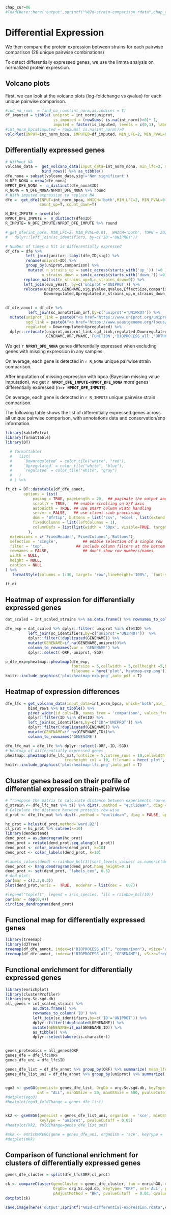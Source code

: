 ```r
chap_cur=06
#load(here::here('output',sprintf("%02d-strain-comparison.rdata",chap_cur-1)))
```

# Differential Expression

We then compare the protein expression between strains for each pairwise
comparison (28 unique pairwise combinations)

To detect differentially expressed genes, we use the limma analysis on
normalized protein expression.

## Volcano plots

First, we can look at the volcano plots (log-foldchange vs qvalue) for each unique
pairwise comparison.

```r
#ind_na_rows  = find_na_rows(int_norm,as.indices = T)
df_imputed = tibble( uniprot = int_norm$uniprot,
                     is_imputed = (rowSums( is.na(int_norm))>0)* 1, 
                     imputed = factor(is_imputed, levels = c(0,1), labels = c("not", "is_imputed")))
#int_norm_bpca$imputed = rowSums( is.na(int_norm))>0
volcPlot(INPUT=int_norm_bpca, IMPUTED=df_imputed, MIN_LFC=2, MIN_PVAL=0.01, WHICH='both', TOPN = 20, plot = F, use_plotly = T)
```

## Differentially expressed genes

```r
# Without NA
volcano_data =  get_volcano_data(input_data=int_norm_nona, min_lfc=2, min_pval=0.01, topn = 100) %>%
                bind_rows() %>% as_tibble()
dfe_nona = subset(volcano_data,sig!='Non significant')
N_DFE_NONA = nrow(dfe_nona)
NPROT_DFE_NONA =  n_distinct(dfe_nona$ID)
R_NONA = N_DFE_NONA/NPROT_DFE_NONA %>% round
# With imputed expression to replace NA
dfe =  get_dfe(INPUT=int_norm_bpca, WHICH='both',MIN_LFC=2, MIN_PVAL=0.01, TOPN = 20, 
               count_up=T, count_down=T)

N_DFE_IMPUTE = nrow(dfe)
NPROT_DFE_IMPUTE =  n_distinct(dfe$ID)
R_IMPUTE= N_DFE_IMPUTE/NPROT_DFE_IMPUTE %>% round

# get_dfe(int_norm, MIN_LFC=2, MIN_PVAL=0.01,  WHICH='both', TOPN = 20) %>% remove_rownames() %>% 
#   dplyr::left_join(sc_identifiers, by=c('ID'='UNIPROT'))

# Number of times a hit is differentially expressed
df_dfe = dfe %>% 
         left_join(janitor::tabyl(dfe,ID,sig)) %>%
         rename(uniprot=ID) %>% 
         group_by(uniprot,comparison) %>% 
          mutate( n_strains_up = sum(c_across(starts_with('up_')) !=0 ),
                n_strains_down = sum(c_across(starts_with('down_'))!=0)) %>%
        replace_na(list(n_strains_up=0,n_strains_down=0)) %>%
        left_join(evo_yeast, by=c('uniprot'='UNIPROT')) %>% 
        relocate(uniprot,GENENAME,sig,pValue,qValue,EffectSize,comparison,
                 Downregulated,Upregulated,n_strains_up,n_strains_down,orf)
  

df_dfe_annot = df_dfe %>%
          left_join(sc_annotation_orf,by=c('uniprot'='UNIPROT')) %>%
  mutate(uniprot_link = paste0("<a href='https://www.uniprot.org/uniprot/",uniprot,"'>",uniprot,"</a>"),
         sgd_link = paste0("<a href='https://www.yeastgenome.org/locus/",SGD,"'>",SGD,"</a>"),
         regulated = Downregulated+Upregulated) %>% 
  dplyr::relocate(uniprot,uniprot_link,sgd_link,regulated,Downregulated,Upregulated, 
                  GENENAME,ORF,PNAME,'FUNCTION','BIOPROCESS_all','ORTHO','OTHER')
```

We get **`r NPROT_DFE_NONA`** genes differentially expressed when
excluding genes with missing expression in any samples. 

On average, each gene is detected in `r R_NONA` unique pairwise strain comparison.


After imputation of missing expression with bpca (Bayesian missing value imputation),
we get **`r NPROT_DFE_IMPUTE-NPROT_DFE_NONA`** more genes differentially expressed (n=**`r NPROT_DFE_IMPUTE`**).

On average, each gene is detected in `r R_IMPUTE` unique pairwise strain comparison.


The following table shows the list of differentially expressed genes across all unique pairwise comparison,
with annotations data and conservation/snp information.

```r
library(kableExtra)
library(formattable)
library(DT)

  # formattable(
  #   list(
  #     `Downregulated` = color_tile("white", "red"),
  #     `Upregulated` = color_tile("white", "blue"),
  #     `regulated` = color_tile("white", "gray")
  #   )
  # ) %>% 

ft_dt = DT::datatable(df_dfe_annot,
        options = list(
            paging = TRUE, pageLength = 20,  ## paginate the output and #rows for each page
            scrollY = TRUE,   ## enable scrolling on X/Y axis
            autoWidth = TRUE, ## use smart column width handling
            server = FALSE,   ## use client-side processing
            dom = 'Bfrtip', buttons = list('csv', 'excel', list(extend = 'colvis')),
            fixedColumns = list(leftColumns = 1),
            columnDefs = list(list(width = '50px', visible=TRUE, targets = "_all"))
          ),
  extensions = c('FixedHeader','FixedColumns','Buttons'),
  selection = 'single',           ## enable selection of a single row
  filter = 'top',              ## include column filters at the bottom
  rownames = FALSE,               ## don't show row numbers/names
  width = NULL, 
  height = NULL,
  caption = NULL
) %>% 
   formatStyle(columns = 1:30, target= 'row',lineHeight='100%', `font-size` = '12px')

ft_dt

```


## Heatmap of expression for differentially expressed genes
```r

dat_scaled = int_scaled_strains %>% as.data.frame() %>% rownames_to_column('uniprot') 

dfe_exp = dat_scaled %>% dplyr::filter( uniprot %in% dfe$ID) %>% 
          left_join(sc_identifiers,by=c('uniprot'='UNIPROT'))  %>% 
          dplyr::filter(!duplicated(GENENAME)) %>%
          mutate(GENENAME=if_na(GENENAME,uniprot))%>%
          column_to_rownames(var = 'GENENAME') %>%
          dplyr::select(-ORF,-uniprot,-SGD)

p_dfe_exp=pheatmap::pheatmap(dfe_exp,
                             fontsize = 5,cellwidth = 5,cellheight =5,border_color = NA,treeheight_col = 10,
                             filename = here('plot','heatmap-exp.png'))
knitr::include_graphics('plot/heatmap-exp.png',auto_pdf = T)
```


## Heatmap of expression differences

```r

dfe_lfc = get_volcano_data(input_data=int_norm_bpca, which='both',min_lfc=2, min_pval=0.01, topn = 20) %>% 
          bind_rows %>% as_tibble() %>%
          pivot_wider(id_cols=ID, names_from = 'comparison', values_from = 'EffectSize') %>% 
          dplyr::filter(ID %in% dfe$ID) %>% 
          left_join(sc_identifiers,by=c('ID'='UNIPROT')) %>%
          dplyr::filter(!duplicated(GENENAME)) %>%
          mutate(GENENAME=if_na(GENENAME,ID))%>%
          column_to_rownames('GENENAME')

dfe_lfc_mat = dfe_lfc %>% dplyr::select(-ORF,-ID,-SGD)
# Heatmap of differentially expressed genes
pheatmap::pheatmap(dfe_lfc_mat,fontsize = 5,cutree_rows = 10,cellwidth = 5,cellheight =5,border_color = NA,
                          treeheight_col = 10, filename = here('plot','heatmap-lfc.png')  )
knitr::include_graphics('plot/heatmap-lfc.png',auto_pdf = T)
```

## Cluster genes based on their profile of differential expression strain-pairwise 

```r
# Transpose the matrix to calculate distance between experiments row-wise
d_strain <- dfe_lfc_mat %>% t() %>% dist(.,method = "euclidean", diag = FALSE, upper = FALSE)
# Calculate the distance between proteins row-wise 
d_prot <- dfe_lfc_mat %>% dist(.,method = "euclidean", diag = FALSE, upper= FALSE)

hc_prot = hclust(d_prot,method='ward.D2')
cl_prot = hc_prot %>% cutree(k=10)
library(dendextend)
dend_prot = as.dendrogram(hc_prot)
dend_prot = rotate(dend_prot,seq_along(cl_prot))
dend_prot <- color_branches(dend_prot, k=10)
dend_prot <- color_labels(dend_prot, k=10)

#labels_colors(dend) <-rainbow_hcl(3)[sort_levels_values( as.numeric(dend_prot[,5])[order.dendrogram(dend)] )]
dend_prot <- hang.dendrogram(dend_prot,hang_height=0.1)
dend_prot <- set(dend_prot, "labels_cex", 0.5)
# And plot:
par(mar = c(2,3,0,3))
plot(dend_prot,horiz =  TRUE,  nodePar = list(cex = .007))

#legend("topleft", legend = iris_species, fill = rainbow_hcl(10))
par(mar = rep(0,4))
circlize_dendrogram(dend_prot)

```


## Functional map for differentially expressed genes

```r
library(treemap)
library(d3Tree)
treemap(df_dfe_annot, index=c("BIOPROCESS_all", "comparison"), vSize='regulated', vColor="EffectSize", type="value") 
treemap(df_dfe_annot, index=c("BIOPROCESS_all", "GENENAME"), vSize="regulated", vColor="EffectSize", type="value",)
```

## Functional enrichment for differentially expressed genes

```r
library(enrichplot)
library(clusterProfiler)
library(org.Sc.sgd.db)
all_genes = int_scaled_strains %>%
            as.data.frame() %>%
            rownames_to_column('ID') %>% 
            left_join(sc_identifiers,by=c('ID'='UNIPROT')) %>%
            dplyr::filter(!duplicated(GENENAME)) %>%
            mutate(GENENAME=if_na(GENENAME,ID)) %>% 
            as_tibble() %>% 
            dplyr::select(where(is.character))


genes_proteomics = all_genes$ORF
genes_dfe = dfe_lfc$ORF
genes_dfe_uni = dfe_lfc$ID

genes_dfe_list = df_dfe_annot %>% group_by(ORF) %>% summarize( mean_lfc = mean(EffectSize)) %>% arrange(desc(mean_lfc)) %>% pull(mean_lfc,ORF) 
genes_dfe_list_uni = df_dfe_annot %>% group_by(uniprot) %>% summarize( mean_lfc = mean(EffectSize)) %>% arrange(desc(mean_lfc)) %>% pull(mean_lfc,uniprot)


ego3 <- gseGO(geneList= genes_dfe_list, OrgDb = org.Sc.sgd.db, keyType = "ORF", 
              ont = "ALL", minGSSize = 20, maxGSSize = 500, pvalueCutoff = 0.05)
#dotplot(ego3)
#heatplot(ego3,foldChange = genes_dfe_list)


kk2 <- gseKEGG(geneList = genes_dfe_list_uni, organism  = 'sce', minGSSize = 20,
               keyType = 'uniprot', pvalueCutoff = 0.05)
#heatplot(kk2, foldChange=genes_dfe_list_uni)

#mkk <- enrichMKEGG(gene = genes_dfe_uni, organism = 'sce', keyType = 'uniprot')
#dotplot(mkk)

```

## Comparison of functional enrichment for clusters of differentially expressed genes


```r
genes_dfe_cluster = split(dfe_lfc$ORF,cl_prot)

ck <- compareCluster(geneCluster = genes_dfe_cluster, fun = enrichGO, universe=genes_proteomics,
                     OrgDb= org.Sc.sgd.db, keyType= "ORF", ont='ALL', pool=F,
                     pAdjustMethod = "BH", pvalueCutoff  = 0.01, qvalueCutoff  = 0.05)
dotplot(ck)
```

```r
save.image(here('output',sprintf("%02d-differential-expression.rdata",chap_cur)))
```